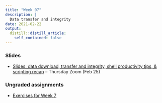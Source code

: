 ```yaml
---
title: "Week 07"
description: |
  Data transfer and integrity
date: 2021-02-22
output:
  distill::distill_article:
    self_contained: false
---
```


### Slides

- [Slides: data download, transfer and integrity, shell productivity tips, & scripting recap](slides/07-1.html) -- Thursday Zoom (Feb 25)

### Ungraded assignments

- [Exercises for Week 7](../../w07_exercises.html)
